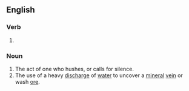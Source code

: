 ==English==

===Verb===
{{head|en|present participle}}

# {{present participle of|hush|lang=en|nocat=1}}

===Noun===
{{en-noun}}

# The act of one who hushes, or calls for silence.
# The use of a heavy [[discharge]] of [[water]] to uncover a [[mineral]] [[vein]] or wash [[ore]].